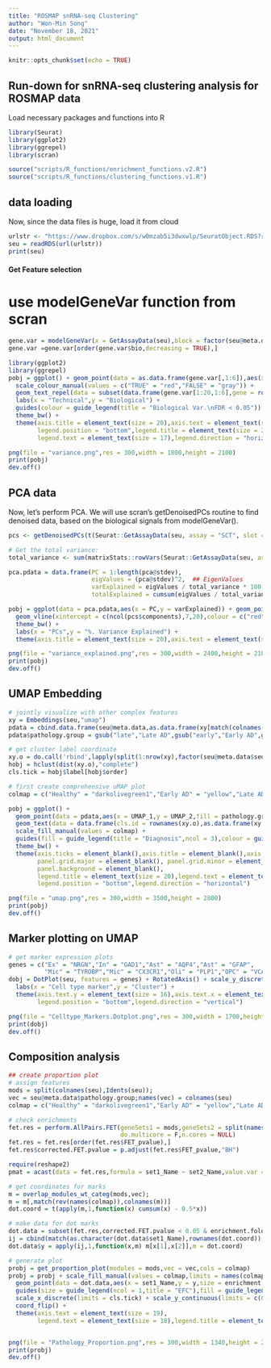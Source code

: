 ```yaml
---
title: "ROSMAP snRNA-seq Clustering"
author: "Won-Min Song"
date: "November 18, 2021"
output: html_document
---
```


```r
knitr::opts_chunk$set(echo = TRUE)
```

## Run-down for snRNA-seq clustering analysis for ROSMAP data

Load necessary packages and functions into R

```r
library(Seurat)
library(ggplot2)
library(ggrepel)
library(scran)

source("scripts/R_functions/enrichment_functions.v2.R")
source("scripts/R_functions/clustering_functions.v1.R")

```

## data loading

Now, since the data files is huge, load it from cloud

```r
urlstr <- "https://www.dropbox.com/s/w0mzab5i3dwxwlp/SeuratObject.RDS?raw=1"
seu = readRDS(url(urlstr))
print(seu)
```

#### Get Feature selection
# use modelGeneVar function from scran
```r
gene.var = modelGeneVar(x = GetAssayData(seu),block = factor(seu@meta.data$individualID))
gene.var =gene.var[order(gene.var$bio,decreasing = TRUE),]

library(ggplot2)
library(ggrepel)
pobj = ggplot() + geom_point(data = as.data.frame(gene.var[,1:6]),aes(x = tech,y = bio,colour = FDR < 0.05),alpha = 0.2) + 
  scale_colour_manual(values = c("TRUE" = "red","FALSE" = "gray")) + 
  geom_text_repel(data = subset(data.frame(gene.var[1:20,1:6],gene = rownames(gene.var)[1:20]),FDR < 0.05),aes(x = tech,y = bio,label = gene),size = 5) + # 
  labs(x = "Technical",y = "Biological") + 
  guides(colour = guide_legend(title = "Biological Var.\nFDR < 0.05")) + 
  theme_bw() + 
  theme(axis.title = element_text(size = 20),axis.text = element_text(size = 17),
        legend.position = "bottom",legend.title = element_text(size = 20),
        legend.text = element_text(size = 17),legend.direction = "horizontal")

png(file = "variance.png",res = 300,width = 1800,height = 2100)
print(pobj)
dev.off()
```

## PCA data
Now, let's perform PCA. We will use scran's getDenoisedPCs routine to find denoised data, based on the biological signals from modelGeneVar(). 

```r
pcs <- getDenoisedPCs(t(Seurat::GetAssayData(seu, assay = "SCT", slot = "scale.data")), technical=gene.var)

# Get the total variance:
total_variance <- sum(matrixStats::rowVars(Seurat::GetAssayData(seu, assay = "SCT", slot = "scale.data")))

pca.pdata = data.frame(PC = 1:length(pca@stdev),
                       eigValues = (pca@stdev)^2,  ## EigenValues
                       varExplained = eigValues / total_variance * 100,
                       totalExplained = cumsum(eigValues / total_variance * 100))

pobj = ggplot(data = pca.pdata,aes(x = PC,y = varExplained)) + geom_point() + geom_line() + 
  geom_vline(xintercept = c(ncol(pcs$components),7,20),colour = c("red","blue","green")) + 
  theme_bw() + 
  labs(x = "PCs",y = "%. Variance Explained") + 
  theme(axis.title = element_text(size = 20),axis.text = element_text(size = 17))

png(file = "variance_explained.png",res = 300,width = 2400,height = 2100)
print(pobj)
dev.off()
```

## UMAP Embedding

```r
# jointly visualize with other complex features
xy = Embeddings(seu,"umap")
pdata = cbind.data.frame(seu@meta.data,as.data.frame(xy[match(colnames(seu),rownames(xy)),]))
pdata$pathology.group = gsub("late","Late AD",gsub("early","Early AD",gsub("no","Healthy",gsub("-pathology$","",as.character(pdata$pathology)))))

# get cluster label coordinate
xy.o = do.call('rbind',lapply(split(1:nrow(xy),factor(seu@meta.data$seurat_clusters)),function(x,y) apply(rbind(y[x,]),2,function(q) median(q)),y = xy));colnames(xy.o) = c("x","y")
hobj = hclust(dist(xy.o),"complete")
cls.tick = hobj$label[hobj$order]

# first create comprehensive uMAP plot
colmap = c("Healthy" = "darkolivegreen1","Early AD" = "yellow","Late AD" = "coral")

pobj = ggplot() + 
  geom_point(data = pdata,aes(x = UMAP_1,y = UMAP_2,fill = pathology.group,colour = broad.cell.type),shape = 21,alpha = 0.4,size = 3,stroke = 1.5) + 
  geom_text(data = data.frame(cls.id = rownames(xy.o),as.data.frame(xy.o)),aes(x = x,y = y,label = cls.id),size = 7) + 
  scale_fill_manual(values = colmap) +
  guides(fill = guide_legend(title = "Diagnosis",ncol = 3),colour = guide_legend(title = "Cell Type",ncol = 3)) + 
  theme_bw() + 
  theme(axis.ticks = element_blank(),axis.title = element_blank(),axis.text = element_blank(),
        panel.grid.major = element_blank(), panel.grid.minor = element_blank(),
        panel.background = element_blank(),
        legend.title = element_text(size = 20),legend.text = element_text(size = 18),
        legend.position = "bottom",legend.direction = "horizontal")

png(file = "umap.png",res = 300,width = 3500,height = 2800)
print(pobj)
dev.off()
```

## Marker plotting on UMAP
```r
# get marker expression plots
genes = c("Ex" = "NRGN","In" = "GAD1","Ast" = "AQP4","Ast" = "GFAP",
          "Mic" = "TYROBP","Mic" = "CX3CR1","Oli" = "PLP1","OPC" = "VCAN","End" = "FLT1")
dobj = DotPlot(seu, features = genes) + RotatedAxis() + scale_y_discrete(limits = cls.tick) + 
  labs(x = "Cell type marker",y = "Cluster") + 
  theme(axis.text.y = element_text(size = 16),axis.text.x = element_text(size = 14),
        legend.position = "bottom",legend.direction = "vertical")

png(file = "Celltype_Markers.Dotplot.png",res = 300,width = 1700,height = 2700)
print(dobj)
dev.off()
```

## Composition analysis
```r
## create proportion plot
# assign features 
mods = split(colnames(seu),Idents(seu));
vec = seu@meta.data$pathology.group;names(vec) = colnames(seu)
colmap = c("Healthy" = "darkolivegreen1","Early AD" = "yellow","Late AD" = "coral")

# check enrichments 
fet.res = perform.AllPairs.FET(geneSets1 = mods,geneSets2 = split(names(vec),factor(vec)),background = colnames(seu),adjust.FET.pvalue = T,or = 1,alternative = "greater",
                               do.multicore = F,n.cores = NULL)
fet.res = fet.res[order(fet.res$FET_pvalue),]
fet.res$corrected.FET.pvalue = p.adjust(fet.res$FET_pvalue,"BH")

require(reshape2)
pmat = acast(data = fet.res,formula = set1_Name ~ set2_Name,value.var = "corrected.FET.pvalue")

# get coordinates for marks
m = overlap_modules_wt_categ(mods,vec);
m = m[,match(rev(names(colmap)),colnames(m))]
dot.coord = t(apply(m,1,function(x) cumsum(x) - 0.5*x))

# make data for dot marks
dot.data = subset(fet.res,corrected.FET.pvalue < 0.05 & enrichment.foldchange > 1.2)
ij = cbind(match(as.character(dot.data$set1_Name),rownames(dot.coord)),match(as.character(dot.data$set2_Name),colnames(dot.coord)))
dot.data$y = apply(ij,1,function(x,m) m[x[1],x[2]],m = dot.coord)

# generate plot
probj = get_proportion_plot(modules = mods,vec = vec,cols = colmap)	
probj = probj + scale_fill_manual(values = colmap,limits = names(colmap)) + 
  geom_point(data = dot.data,aes(x = set1_Name,y = y,size = enrichment.foldchange),colour = "red",alpha = 0.5) + 
  guides(size = guide_legend(ncol = 1,title = "EFC"),fill = guide_legend(title = "Pathology",ncol = 1)) + 
  scale_x_discrete(limits = cls.tick) + scale_y_continuous(limits = c(0,1)) + 
  coord_flip() + 
  theme(axis.text = element_text(size = 19),
        legend.text = element_text(size = 18),legend.title = element_text(size = 20))


png(file = "Pathology_Proportion.png",res = 300,width = 1340,height = 2800)
print(probj)
dev.off()
```
